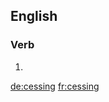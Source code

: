 ==English==

===Verb===
{{head|en}}

# {{present participle of|cess}}

[[de:cessing]]
[[fr:cessing]]